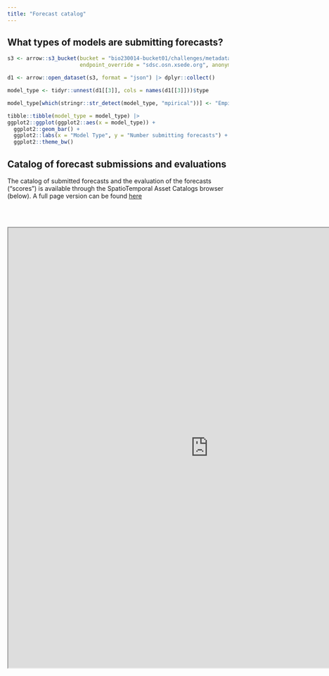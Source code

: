 ```yaml
---
title: "Forecast catalog"
---
```


## What types of models are submitting forecasts?

```r
s3 <- arrow::s3_bucket(bucket = "bio230014-bucket01/challenges/metadata/model_id/",
                       endpoint_override = "sdsc.osn.xsede.org", anonymous = TRUE)

d1 <- arrow::open_dataset(s3, format = "json") |> dplyr::collect()

model_type <- tidyr::unnest(d1[[3]], cols = names(d1[[3]]))$type

model_type[which(stringr::str_detect(model_type, "mpirical"))] <- "Empirical"

tibble::tibble(model_type = model_type) |> 
ggplot2::ggplot(ggplot2::aes(x = model_type)) +
  ggplot2::geom_bar() +
  ggplot2::labs(x = "Model Type", y = "Number submitting forecasts") +
  ggplot2::theme_bw()
```

## Catalog of forecast submissions and evaluations {#sec-spatiotemporal-asset-catalog}

The catalog of submitted forecasts and the evaluation of the forecasts ("scores") is available through the SpatioTemporal Asset Catalogs browser (below).  A full page version can be found [here](https://radiantearth.github.io/stac-browser/#/external/raw.githubusercontent.com/eco4cast/neon4cast-ci/main/catalog/catalog.json) 

<br /> <br />

```{=html}
<iframe width="910" height="1000" src="https://radiantearth.github.io/stac-browser/#/external/raw.githubusercontent.com/eco4cast/neon4cast-ci/main/catalog/catalog.json" title="Webpage example"></iframe>
```
